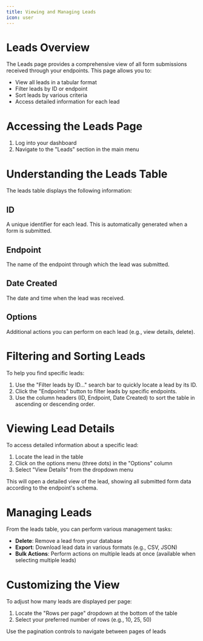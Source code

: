```yaml
---
title: Viewing and Managing Leads
icon: user
---
```


# Leads Overview

The Leads page provides a comprehensive view of all form submissions received through your endpoints. This page allows you to:

- View all leads in a tabular format
- Filter leads by ID or endpoint
- Sort leads by various criteria
- Access detailed information for each lead

# Accessing the Leads Page

1. Log into your dashboard
2. Navigate to the "Leads" section in the main menu

# Understanding the Leads Table

The leads table displays the following information:

## ID
A unique identifier for each lead. This is automatically generated when a form is submitted.

## Endpoint
The name of the endpoint through which the lead was submitted.

## Date Created
The date and time when the lead was received.

## Options
Additional actions you can perform on each lead (e.g., view details, delete).

# Filtering and Sorting Leads

To help you find specific leads:

1. Use the "Filter leads by ID..." search bar to quickly locate a lead by its ID.
2. Click the "Endpoints" button to filter leads by specific endpoints.
3. Use the column headers (ID, Endpoint, Date Created) to sort the table in ascending or descending order.

# Viewing Lead Details

To access detailed information about a specific lead:

1. Locate the lead in the table
2. Click on the options menu (three dots) in the "Options" column
3. Select "View Details" from the dropdown menu

This will open a detailed view of the lead, showing all submitted form data according to the endpoint's schema.

# Managing Leads

From the leads table, you can perform various management tasks:

- **Delete**: Remove a lead from your database
- **Export**: Download lead data in various formats (e.g., CSV, JSON)
- **Bulk Actions**: Perform actions on multiple leads at once (available when selecting multiple leads)

# Customizing the View

To adjust how many leads are displayed per page:

1. Locate the "Rows per page" dropdown at the bottom of the table
2. Select your preferred number of rows (e.g., 10, 25, 50)

Use the pagination controls to navigate between pages of leads
